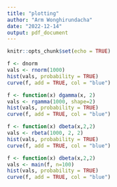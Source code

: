 ```yaml
---
title: "plotting"
author: "Arm Wonghirundacha"
date: "2022-12-14"
output: pdf_document
---
```


```r
knitr::opts_chunk$set(echo = TRUE)
```

```r
f <- dnorm
vals <- rnorm(1000)
hist(vals, probability = TRUE)
curve(f, add = TRUE, col = "blue")
```

```r
f <- function(x) dgamma(x, 2)
vals <- rgamma(1000, shape=2)
hist(vals, probability = TRUE)
curve(f, add = TRUE, col = "blue")
```

```r
f <- function(x) dbeta(x,2,2)
vals <- rbeta(1000, 2, 2)
hist(vals, probability = TRUE)
curve(f, add = TRUE, col = "blue")
```

```r
f <- function(x) dbeta(x,2,2)
vals <- main(f, n=100)
hist(vals, probability = TRUE)
curve(f, add = TRUE, col = "blue")
```

